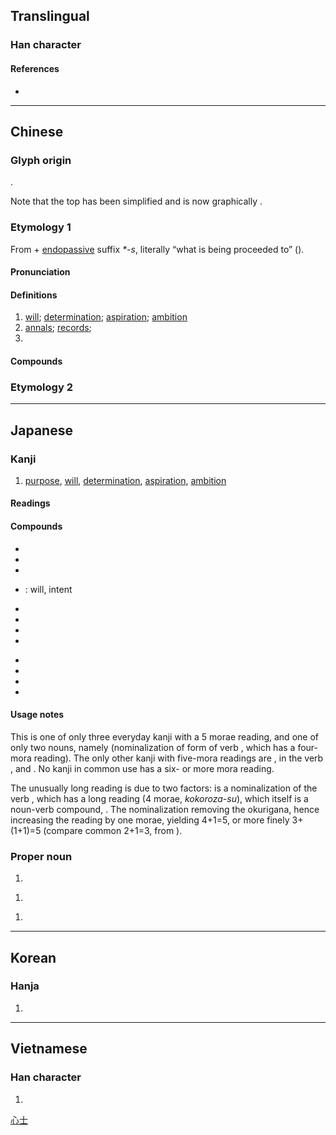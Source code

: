 {{also|誌}}
{{character info/new}}
==Translingual==
{{stroke order}}

===Han character===
{{Han char|rn=61|rad=心|as=03|sn=7|four=40331|canj=GP|ids=⿱士心}}

====References====
* {{Han ref|kx=0376.210|dkj=10331|dj=0703.070|hdz=42269.040|uh=5FD7|ud=24535|bh=A7D3|bd=42963}}

[[Category:CJKV simplified characters which already existed as traditional characters|心士]]

----

==Chinese==

===Glyph origin===
{{Han etym}}
{{Han compound|之|心|ls=psc|c1=p|c2=s}}.

Note that the top has been simplified and is now graphically {{zh-l|*士}}.

===Etymology 1===
{{zh-forms|alt=𢖽,𢗍,*誌-partial,*識-partial,痣-partial,䏯-partial}}
From {{och-l|之|to go; to proceed}} + [[endopassive]] suffix ''*-s'', literally “what is being proceeded to” ({{zh-ref|Schuessler, 2007}}).

====Pronunciation====
{{zh-pron
|m=zhì
|c=zi3
|h=pfs=chṳ
|md=cé
|mn=chì
|w=2tsr
|mc=y
|oc=y
|cat=n,pn
}}

====Definitions====
{{zh-hanzi}}

# [[will]]; [[determination]]; [[aspiration]]; [[ambition]]
# [[annals]]; [[records]]; {{zh-alt-form|*誌}}
# {{surname|lang=zh}}

====Compounds====
{{zh-der|同志:[[comrade]]|意志:[[will]]; [[purpose]]|有志竟成:where there's a will, there's a way|奇志|屈志|志大才短|志意|同志天地|宿志|一統志|宏志|伸志|他志|各從其志|志節|志氣|二志|志分|專心一志|志趣|失志|志氣凌雲|得志|地志|壯志|勵志|失張失志|志行|志在必得|張志|志怪小說|同志合道|奮志|志堅|志沖斗牛|情志|意滿志得|意志消沉|志廣才疏|惑志|志士|意得志滿|前志|志業|喬志|寢丘之志|志驕意滿|志願軍|志願書|志願卡|志願兵|志量|志誠|志能之士|志略|志滿氣得|志怪|志心|志得意滿|志度|志工|志尚|志大心高|志士仁人|志在四方|志在千里|大志|志同道合|志同氣合|志同心合|志不可滿|志不可奪|心虔志誠|心志|志願|博聞彊志|律曆志|彊志|奪志|年少得志|志向|同志酒吧|志誠君子|凌雲壯志|尚志|志高氣揚|專心致志|仁人志士|宣室志|喪志|夷堅志|初志|志事|夙心往志|三國志|志書|嗛志|志足意滿|壯志凌雲|壯志未酬|志留紀|小人得志|不得志|先意承志|共通意志|志大才疏|志學|博物志|以意逆志|人各有志|人窮志短|各行其志|地方志|才疏志大|拔山志|桑蓬之志|楊志賣刀|氣驕志滿|方志|明志|氣滿志驕|懷憂喪志|有志之士|抗志|異志|漢志|氣充志定|本志|碧雞漫志|玩物喪志|稱心滿志|神志|神分志奪|矢志|氣充志驕|砥志礪行|沒志氣|眾志成城|未竟之志|用志不分|甘貧守志|方言志|沒志行|澹泊明志|溺志|清芬志|海國圖志|東山之志|民志|洗心革志|沒意志|氣滿志得|材疏志大|有志難酬|摧志屈道|藝文志|養志|行志|箕山之志|鴻鵠之志|鬥志昂揚|華陽國志|終焉之志|職志|立志|詩以言志|遺志|雜志|聊齋志異|通志|高志|誓無二志|致志|續通志|鬥志|篤志|逞志|遠志|翰墨志|素志|繼志述事|齎志而歿|齎志沒地|第一志願|胡志明市|鴻鵠大志|縣志|高昂鬥志|高世志|體物寫志|青雲志|躊躇滿志|蕩志|食貨志|篤志愛古|風雲之志|辨志|蹈厲之志|銳志|自由意志|覬覦之志|遜志時敏|胸無大志|鬥志高昂|道同志合|道合志同|蓄志|輿志|華志|降志辱身|繼志|賦詩言志|豪情壯志|篤志好學|螻蟻得志|著志|雄心壯志|肆志|輿地志|創志}}

===Etymology 2===
{{zh-see|誌|s}}

----

==Japanese==

===Kanji===
{{ja-kanji|grade=5|rs=心03}}

# [[purpose]], [[will]], [[determination]], [[aspiration]], [[ambition]]

====Readings====
{{ja-readings
|goon=し
|kanon=し
|kun=こころざし-, こころざ-す, しる-す
|nanori=ゆき
}}

====Compounds====
{{top3}}
* {{ja-r|素志|そし}}
* {{ja-r|夙志|しゅくし}}
* {{ja-r|宿志|しゅくし}}
* {{ja-r|意志|いし}}: will, intent
{{mid3}}
* {{ja-r|闘志|とうし}}
* {{ja-r|遺志|いし}}
* {{ja-r|同志|どうし}}
* {{ja-r|志士|しし}}
{{mid3}}
* {{ja-r|異志|いし}}
* {{ja-r|言志|げんし}}
* {{ja-r|壮志|そうし}}
* {{ja-r|具志堅|^ぐしけん}}
{{bottom}}

====Usage notes====
This is one of only three everyday kanji with a 5 morae reading, and one of only two nouns, namely {{ja-r|志|こころざし}} (nominalization of form of verb {{ja-r|志す|こころざす}}, which has a four-mora reading). The only other kanji with five-mora readings are {{lang|ja|承}}, in the verb {{ja-r|承る|うけたまわる}}, and {{ja-r|詔|みことのり}}. No kanji in common use has a six- or more mora reading.

The unusually long reading is due to two factors: {{ja-r|志|こころざし}} is a nominalization of the verb {{ja-r|志す|こころざす}}, which has a long reading (4 morae, ''kokoroza-su''), which itself is a noun-verb compound, {{ja-r|心指す|こころざす}}. The nominalization removing the okurigana, hence increasing the reading by one morae, yielding 4+1=5, or more finely 3+(1+1)=5 (compare common {{ja-r|話|はなし}} 2+1=3, from {{ja-r|話す|はなす}}).

===Proper noun===
{{ja-pos|proper|ゆき|ここ|こころ|のぞみ|し.い}}

# {{given name|female|lang=ja|sort=ゆき}}

{{ja-pos|proper|のぞむ}}

# {{given name|male|lang=ja|sort=のぞむ}}

{{ja-pos|proper|こころざし|し|しさき}}

# {{surname|lang=ja|sort=こころざし}}

----

==Korean==

===Hanja===
{{ko-hanja|hangeul=지|eumhun=|rv=ji|mr=chi|y=ci}}

# {{defn|lang=ko|sort=心03}}

----

==Vietnamese==

===Han character===
{{vi-readings|rs=心03|hanviet=chí, cao}}

# {{defn|lang=vi|sort=心03}}